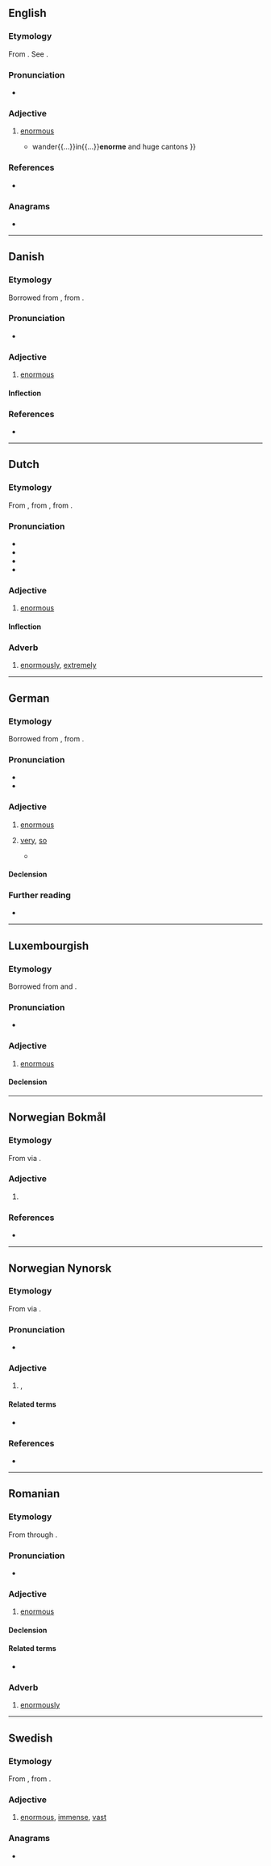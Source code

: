 ==English==

===Etymology===
From {{der|en|frm|enorme}}. See {{m|en|enormous}}.

===Pronunciation===
* {{IPA|en|/ɪˈnɔː(ɹ)m/}}

===Adjective===
{{en-adj}}

# {{lb|en|obsolete}} [[enormous]]
#*{{RQ:Holland Amm|passage=The Alani{{...}}wander{{...}}in{{...}}'''enorme''' and huge cantons }}

===References===
* {{R:Webster 1913}}

===Anagrams===
* {{anagrams|en|a=emnor|Menor|meron|moner|more'n|morne|morné}}

----

==Danish==

===Etymology===
Borrowed from {{bor|da|fr|énorme}}, from {{der|da|la|ēnōrmis}}.

===Pronunciation===
* {{IPA|da|[eˈnɒˀm]}}

===Adjective===
{{da-adj}}

# [[enormous]]

====Inflection====
{{da-infl-adj}}

===References===
* {{R:Den Danske Ordbog}}

----

==Dutch==

===Etymology===
From {{inh|nl|dum|enorm}}, from {{der|nl|frm|énorme}}, from {{der|nl|la|ēnōrmis}}.

===Pronunciation===
* {{IPA|nl|/eːˈnɔrm/}}
* {{audio|nl|Nl-enorm.ogg|Audio}}
* {{hyphenation|nl|enorm}}
* {{rhymes|nl|ɔrm}}

===Adjective===
{{nl-adj|-}}

# [[enormous]]

====Inflection====
{{nl-decl-adj||-}}

===Adverb===
{{nl-adv}}

# [[enormously]], [[extremely]]

----

==German==

===Etymology===
Borrowed from {{bor|de|fr|énorme}}, from {{der|de|la|ēnōrmis}}.

===Pronunciation===
* {{IPA|de|/eˈnɔʁm/}}
* {{audio|de|De-enorm.ogg|Audio}}

===Adjective===
{{de-adj|er|sten}}

# [[enormous]]
#: {{syn|de|ungeheuer}}
# {{lb|de|colloquial|emphatic}} [[very]], [[so]]
#: {{syn|de|ungeheuer|Thesaurus:sehr}}
#: {{uxi|de|'''enorm''' viel|'''so''' many}} 
#* {{RQ:Mann Zauberberg|page=434|passage=„'''Enorm''',“ sagte Hans Castorp, „'''enorm''' anschaulich ist sie gemalt, die Haut. Ich glaube, ähnlich gut gemalte ist mir nie vorgekommen. Man meint die Poren zu sehen.“}}

====Declension====
{{de-decl-adj|enorm|enormer|enormst}}

===Further reading===
* {{R:Duden}}

----

==Luxembourgish==

===Etymology===
Borrowed from {{bor|lb|fr|énorme}} and {{bor|lb|de|enorm}}.

===Pronunciation===
* {{IPA|lb|/eˈnoʀm/|[əˈnoʁm]}}

===Adjective===
{{lb-adj}}

# [[enormous]]

====Declension====
{{lb-decl-adj}}

----

==Norwegian Bokmål==

===Etymology===
From {{der|nb|la|ēnōrmis}} via {{der|nb|fr|énorme}}.

===Adjective===
{{head|nb|adjective|neuter singular|enormt|definite singular and plural|enorme}}

# {{l|en|enormous}}

===References===
* {{R:The Bokmål Dictionary}}

----

==Norwegian Nynorsk==

===Etymology===
From {{der|nn|la|ēnōrmis}} via {{der|nn|fr|énorme}}.

===Pronunciation===
* {{IPA|nn|/eːnɔrm/}} {{nn-pronu-note}}

===Adjective===
{{nn-adj-1|meir}}

# {{l|en|huge}}, {{l|en|enormous}}
#: {{ux|nn|Dei fekk etter kvart eit '''enormt''' ansvar.|They eventually got a '''huge''' responsibility.}}

====Related terms====
* {{l|nn|enormt}}

===References===
* {{R:The Nynorsk Dictionary}}

----

==Romanian==

===Etymology===
From {{der|ro|la|ēnōrmis}} through {{der|ro|fr|énorme}}.

===Pronunciation===
* {{IPA|ro|/eˈnorm/}}

===Adjective===
{{ro-adj|4|head=enórm}}

# [[enormous]]

====Declension====
{{ro-adj-4}}

====Related terms====
* {{l|ro|enormitate}}

===Adverb===
{{ro-adv|head=enórm}}

# [[enormously]]

----

==Swedish==

===Etymology===
From {{der|sv|fr|énorme}}, from {{der|sv|la|ēnōrmis}}.

===Adjective===
{{head|sv|adjective}}

# [[enormous]], [[immense]], [[vast]]

===Anagrams===
* {{anagrams|sv|a=emnor|ormen|romen}}